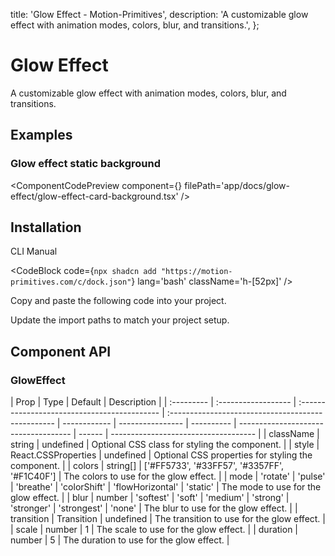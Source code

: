   title: 'Glow Effect - Motion-Primitives',
  description:
    'A customizable glow effect with animation modes, colors, blur, and transitions.',
};


# Glow Effect

A customizable glow effect with animation modes, colors, blur, and transitions.

## Examples

### Glow effect static background

<ComponentCodePreview
  component={<GlowEffectCardBackground />}
  filePath='app/docs/glow-effect/glow-effect-card-background.tsx'
/>

## Installation

<Tabs defaultValue="cli">

<TabsList>
  <TabsTrigger value='cli'>CLI</TabsTrigger>
  <TabsTrigger value='manual'>Manual</TabsTrigger>
</TabsList>

<TabsContent value="cli">

<CodeBlock
  code={`npx shadcn add "https://motion-primitives.com/c/dock.json"`}
  lang='bash'
  className='h-[52px]'
/>

</TabsContent>

<TabsContent value="manual">

<Steps>

<Step>Copy and paste the following code into your project.</Step>

<CodeBlock filePath='components/core/glow-effect.tsx' />

<Step>Update the import paths to match your project setup.</Step>

</Steps>

</TabsContent>

</Tabs>

## Component API

### GlowEffect

| Prop       | Type                | Default                                      | Description                                        |
| :--------- | :------------------ | :------------------------------------------- | :------------------------------------------------- | ------------ | ---------------- | ---------- | ------------------------------------ | ------ | ------------------------------------ |
| className  | string              | undefined                                    | Optional CSS class for styling the component.      |
| style      | React.CSSProperties | undefined                                    | Optional CSS properties for styling the component. |
| colors     | string[]            | ['#FF5733', '#33FF57', '#3357FF', '#F1C40F'] | The colors to use for the glow effect.             |
| mode       | 'rotate'            | 'pulse'                                      | 'breathe'                                          | 'colorShift' | 'flowHorizontal' | 'static'   | The mode to use for the glow effect. |
| blur       | number              | 'softest'                                    | 'soft'                                             | 'medium'     | 'strong'         | 'stronger' | 'strongest'                          | 'none' | The blur to use for the glow effect. |
| transition | Transition          | undefined                                    | The transition to use for the glow effect.         |
| scale      | number              | 1                                            | The scale to use for the glow effect.              |
| duration   | number              | 5                                            | The duration to use for the glow effect.           |
